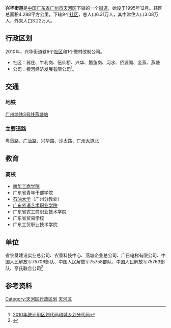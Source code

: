 {{中国乡级行政区<!---乡级行政区专用模板--->
|行政区全称 = 兴华街道
|景观照片文件名 = 
|景观照片描述 = 
|位置图文件名 = 
|位置图描述 = 
|汉语拼音 = 
|通用拼音 = 
|上级行政区 = [[广东省|广东省]][[广州市|广州市]][[天河区|天河区]]
|行政区类别 = [[街道_(行政区划)|街道]]
|行政区划代码 = 440106010
|建置时间 = 1995年
|政府驻地 = 
|地理坐标 = 
|行政区划 = 9
|村委会 = 
|居委会 = 9
|总面积 = 4.288平方公里
|户籍人口 = 
|户籍人口年份 = 
|常住人口 = 3.08万人
|常住人口年份 = 
|人口密度 = 
|GDP = 
|GDP年份 = 
|邮政编码 = 
|电话区号 = 
|官方网站 = http://xinghua.thnet.gov.cn/
|网站名称 = 广州市天河区兴华街
}}
'''兴华街道'''是[[中华人民共和国|中国]][[广东省|广东省]][[广州市|广州市]][[天河区|天河区]]下辖的一个[[街道_(行政区划)|街道]]，始设于1995年12月。辖区总面积4.288平方公里，下辖9个[[社区|社区]]，总人口6.31万人，其中常住人口3.08万人，外来人口3.22万人。

==行政区划==
2010年，兴华街道辖9个[[社区|社区]]和1个撤村改制公司。
*社区：苏庄、牛利岗、伍仙桥、兴华、鳌鱼岗、河水、侨源阁、金燕、燕塘
*公司：银河经济发展有限公司<ref>[http://www.stats.gov.cn/tjbz/cxfldm/2010/44/01/06/440106010.html 2010年统计用区划代码和城乡划分代码]{{dead link|date=2017年11月 |bot=InternetArchiveBot |fix-attempted=yes }}</ref>。

==交通==
=== 地铁 ===
[[广州地铁3号线|广州地铁3号线]][[燕塘站|燕塘站]]
=== 主要道路 ===
粤垦路、[[广汕路|广汕路]]、兴华路、沙太路、[[广州大道|广州大道北]]

== 教育 ==
=== 高校 ===
* [http://www.nhic.edu.cn/ 南华工商学院] {{Wayback|url=http://www.nhic.edu.cn/ |date=20200728080549 }}
* 广东省青年干部学院
* [[石油大学|石油大学]]（广州分教处）
* [http://www.gtcfla.net/ 广东外语艺术职业学院]{{Webarchive|url=https://archive.today/20130112004315/http://www.gtcfla.net/ |date=2013-01-12 }}
* 广东省农工商职业技术学院
* 广东省贸易学校
* 广东工贸职业技术学院

== 单位 ==
省农垦建设实业总公司、农垦科技中心、燕塘企业总公司、广日电梯有限公司、中国人民解放军75706部队、中国人民解放军75758部队、中国人民解放军75763部队、亨氏联合公司<ref>{{Cite web |url=http://xinghua.thnet.gov.cn/v2006/jdjs/jdgk/jdjj/ |title=兴华街简介 |accessdate=2008-08-28 |archive-date=2008-09-14 |archive-url=https://web.archive.org/web/20080914174600/http://xinghua.thnet.gov.cn/v2006/jdjs/jdgk/jdjj/ |dead-url=no }}</ref>

==参考资料==
{{Reflist}}

{{天河区行政区划}}
[[Category:天河区行政区划|Category:天河区行政区划]]
[[Category:广州街道_(行政区划)|天河区]]